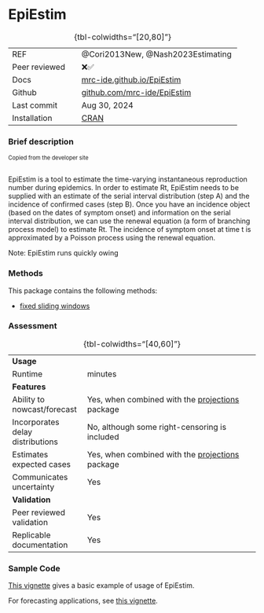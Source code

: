 # EpiEstim { .unnumbered}

| | 
|:---|:--------|
| REF|@Cori2013New, @Nash2023Estimating|
| Peer reviewed| ❌✅|
| Docs| [mrc-ide.github.io/EpiEstim](https://mrc-ide.github.io/EpiEstim/)|
| Github| [github.com/mrc-ide/EpiEstim](https://github.com/mrc-ide/EpiEstim) |
| Last commit| Aug 30, 2024|
| Installation | [CRAN](https://cran.r-project.org/web/packages/EpiEstim/index.html)|
: {tbl-colwidths="[20,80]"}

### Brief description
<div style="font-size:0.8em">Copied from the developer site<br><br></div>

EpiEstim is a tool to estimate the time-varying instantaneous reproduction number during epidemics. In order to estimate Rt, EpiEstim needs to be supplied with an estimate of the serial interval distribution (step A) and the incidence of confirmed cases (step B). Once you have an incidence object (based on the dates of symptom onset) and information on the serial interval distribution, we can use the renewal equation (a form of branching process model) to estimate Rt. The incidence of symptom onset at time t is approximated by a Poisson process using the renewal equation. 

Note: EpiEstim runs quickly owing


### Methods

This package contains the following methods:

- [fixed sliding windows](methods_time.qmd#sec-fixedwindow)


### Assessment

| | 
|:---|:--------|
|<strong>Usage</strong>||
|Runtime| minutes|
|<strong>Features</strong>||
| Ability to nowcast/forecast| Yes, when combined with the [projections](package_projections.qmd) package|
| Incorporates delay distributions| No, although some right-censoring is included|
| Estimates expected cases| Yes, when combined with the [projections](package_projections.qmd) package|
| Communicates uncertainty| Yes|
|<strong>Validation</strong>||
| Peer reviewed validation| Yes|
| Replicable documentation| Yes|
: {tbl-colwidths="[40,60]"}

### Sample Code

[This vignette](https://mrc-ide.github.io/EpiEstim/articles/full_EpiEstim_vignette.html) gives a basic example of usage of EpiEstim.

For forecasting applications, see [this vignette](https://www.repidemicsconsortium.org/projections/).
